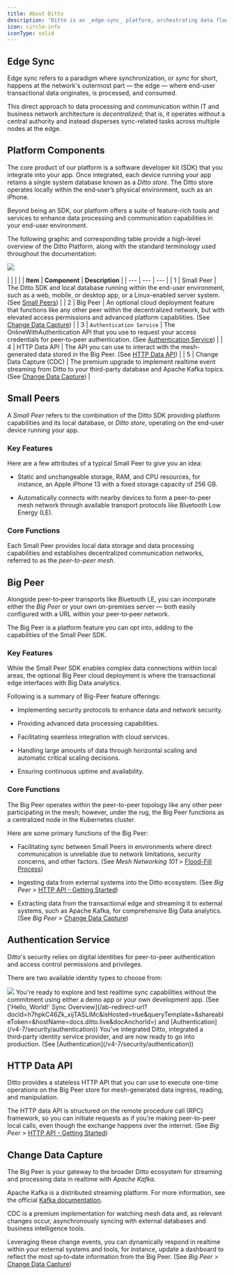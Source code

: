```yaml
---
title: About Ditto
description: 'Ditto is an _edge-sync_ platform, orchestrating data flow between points A and B across diverse environments, including peer‑to‑peer, client‑server, and hybrid setups. '
icon: circle-info
iconType: solid
---
```


## Edge Sync

Edge sync refers to a paradigm where synchronization, or _sync_ for short, happens at the network's outermost part — the edge — where end-user transactional data originates, is processed, and consumed.

This direct approach to data processing and communication within IT and business network architecture is _decentralized_; that is, it operates without a central authority and instead disperses sync-related tasks across multiple nodes at the edge.

## Platform Components

The core product of our platform is a software developer kit (SDK) that you integrate into your app. Once integrated, each device running your app retains a single system database known as a _Ditto store_. The Ditto store operates locally within the end‑user’s physical environment, such as an iPhone. 

Beyond being an SDK, our platform offers a suite of feature-rich tools and services to enhance data processing and communication capabilities in your end-user environment.

The following graphic and corresponding table provide a high-level overview of the Ditto Platform, along with the standard terminology used throughout the documentation:

<Frame>
  <img src="/images/Ktv-XmngVzkqmcPd_ri7W_image.webp"/>
</Frame>

|     |     |     |
| **Item** | **Component** | **Description** |
| --- | --- | --- |
| 1   | Small Peer | The Ditto SDK and local database running within the end-user environment, such as a web, mobile, or desktop app, or a Linux-enabled server system. (See [Small Peers](/v4-7/about-ditto#small-peers)) |
| 2   | Big Peer | An optional cloud deployment feature that functions like any other peer within the decentralized network, but with elevated access permissions and advanced platform capabilities. (See [Change Data Capture](/v4-7/about-ditto#change-data-capture)) |
| 3   | `Authentication Service` | The OnlineWithAuthentication API that you use to request your access credentials for peer‑to‑peer authentication. (See [Authentication Service](/v4-6/about-ditto#authentication-service)) |
| 4   | HTTP Data API | The API you can use to interact with the mesh-generated data stored in the Big Peer. (See [HTTP Data API](/v4-7/about-ditto#http-data-api)) |
| 5   | Change Data Capture (CDC) | The premium upgrade to implement realtime event streaming from Ditto to your third-party database and Apache Kafka topics. (See [Change Data Capture](/v4-7/about-ditto#change-data-capture)) |

## Small Peers

A _Small Peer_ refers to the combination of the Ditto SDK providing platform capabilities and its local database, or _Ditto store_, operating on the end-user device running your app.

### Key Features

Here are a few attributes of a typical Small Peer to give you an idea:

*   Static and unchangeable storage, RAM, and CPU resources, for instance, an Apple iPhone 13 with a fixed storage capacity of 256 GB. 

*   Automatically connects with nearby devices to form a peer-to-peer mesh network through available transport protocols like Bluetooth Low Energy (LE).


### Core Functions

Each Small Peer provides local data storage and data processing capabilities and establishes decentralized communication networks, referred to as the _peer-to-peer mesh_.

## Big Peer

Alongside peer‑to‑peer transports like Bluetooth LE, you can incorporate either the _Big Peer_ or your own on-premises server — both easily configured with a URL within your peer‑to‑peer network.

The Big Peer is a platform feature you can opt into, adding to the capabilities of the Small Peer SDK.

### Key Features

While the Small Peer SDK enables complex data connections within local areas, the optional Big Peer cloud deployment is where the transactional edge interfaces with Big Data analytics.

Following is a summary of Big-Peer feature offerings:

*   Implementing security protocols to enhance data and network security.

*   Providing advanced data processing capabilities.

*   Facilitating seamless integration with cloud services.

*   Handling large amounts of data through horizontal scaling and automatic critical scaling decisions.

*   Ensuring continuous uptime and availability.


### Core Functions

The Big Peer operates within the peer-to-peer topology like any other peer participating in the mesh; however, under the rug, the Big Peer functions as a centralized node in the Kubernetes cluster.

Here are some primary functions of the Big Peer:

*   Facilitating sync between Small Peers in environments where direct communication is unreliable due to network limitations, security concerns, and other factors. (See _Mesh Networking 101_ > [Flood-Fill Process](/v4-7/sync/concepts/mesh-networking-101#flood-fill-process))

*   Ingesting data from external systems into the Ditto ecosystem. (See _Big Peer_ > [HTTP API - Getting Started](/cloud/http-api/getting-started))

*   Extracting data from the transactional edge and streaming it to external systems, such as Apache Kafka, for comprehensive Big Data analytics. (See _Big Peer_ \> [Change Data Capture](/cloud/cdc))


## Authentication Service[](#Oh_PL)

Ditto's security relies on digital identities for peer-to-peer authentication and access control permissions and privileges.

There are two available identity types to choose from:

<Frame>
  <img src="/images/eKRCoHSfrVVaLxJCENIHq_image.webp"/>
</Frame>

<Steps>
  <Step >
    You're ready to explore and test realtime sync capabilities without the commitment using either a demo app or your own development app. (See ['Hello, World!' Sync Overview](/ab-redirect-url?docId=h7hpkC46Zk_xijTASLiMc&isHosted=true&queryTemplate=&shareableToken=&hostName=docs.ditto.live&docAnchorId=) and [Authentication](/v4-7/security/authentication))
  </Step>
  <Step >
You've integrated Ditto, integrated a third‑party identity service provider, and are now ready to go into production. (See [Authentication](/v4-7/security/authentication))
  </Step>
</Steps>


## HTTP Data API

Ditto provides a stateless HTTP API that you can use to execute one-time operations on the Big Peer store for mesh-generated data ingress, reading, and manipulation.

The HTTP data API is structured on the remote procedure call (RPC) framework, so you can initiate requests as if you're making peer-to-peer local calls, even though the exchange happens over the internet. (See _Big Peer_ \> [HTTP API - Getting Started](/cloud/http-api/getting-started))

## Change Data Capture
The Big Peer is your gateway to the broader Ditto ecosystem for streaming and processing data in realtime with _Apache Kafka._

Apache Kafka is a distributed streaming platform. For more information, see the official [Kafka documentation](https://kafka.apache.org/documentation/ "Kafka documentation").

CDC is a premium implementation for watching mesh data and, as relevant changes occur, asynchronously syncing with external databases and business intelligence tools.

Leveraging these change events, you can dynamically respond in realtime within your external systems and tools, for instance, update a dashboard to reflect the most up‑to‑date information from the Big Peer. (See _Big Peer_ \> [Change Data Capture](/cloud/cdc))

